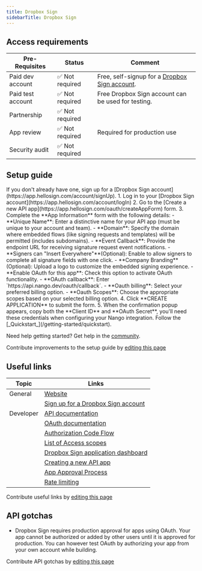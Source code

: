 ```yaml
---
title: Dropbox Sign
sidebarTitle: Dropbox Sign
---
```



<Overview />
<PreBuiltTooling />
<PreBuiltUseCases />

## Access requirements
| Pre-Requisites | Status | Comment|
| - | - | - |
| Paid dev account | ✅ Not required | Free, self-signup for a [Dropbox Sign account](https://app.hellosign.com/account/signUp). |
| Paid test account | ✅ Not required | Free Dropbox Sign account can be used for testing. |
| Partnership | ✅ Not required | |
| App review | ✅ Not required | Required for production use |
| Security audit | ✅ Not required | |

## Setup guide 

<Steps>
  <Step title="Create a Dropbox Sign account">
    If you don't already have one, sign up for a [Dropbox Sign account](https://app.hellosign.com/account/signUp).
  </Step>
  <Step title="Create a new API app">
    1. Log in to your [Dropbox Sign account](https://app.hellosign.com/account/logIn)
    2. Go to the [Create a new API app](https://app.hellosign.com/oauth/createAppForm) form.
    3. Complete the **App Information** form with the following details:
    - **Unique Name**: Enter a distinctive name for your API app (must be unique to your account and team).
    - **Domain**: Specify the domain where embedded flows (like signing requests and templates) will be permitted (includes subdomains).
    - **Event Callback**: Provide the endpoint URL for receiving signature request event notifications.
    - **Signers can "Insert Everywhere"**(Optional): Enable to allow signers to complete all signature fields with one click.
    - **Company Branding**(Optional): Upload a logo to customize the embedded signing experience.
    - **Enable OAuth for this app**: Check this option to activate OAuth functionality.
    - **OAuth callback**: Enter `https://api.nango.dev/oauth/callback`.
    - **Oauth billing**: Select your preferred billing option.
    - **Oauth Scopes**: Choose the appropriate scopes based on your selected billing option.
    4. Click **CREATE APPLICATION** to submit the form.
    5. When the confirmation popup appears, copy both the **Client ID** and **OAuth Secret**, you'll need these credentials when configuring your Nango integration.
  </Step>
  <Step title="Next">
    Follow the [_Quickstart_](/getting-started/quickstart).
  </Step>
</Steps>

<Tip>Need help getting started? Get help in the [community](https://nango.dev/slack).</Tip>

<Note>Contribute improvements to the setup guide by [editing this page](https://github.com/nangohq/nango/tree/master/docs/integrations/all/dropbox-sign.mdx)</Note>

## Useful links

| Topic | Links |  
| - | - |  
| General | [Website](https://www.dropboxsign.com/) |  
| | [Sign up for a Dropbox Sign account](https://app.hellosign.com/account/signUp) |  
| Developer | [API documentation](https://developers.hellosign.com/) |   
| | [OAuth documentation](https://developers.hellosign.com/docs/oauth/overview/) |  
| | [Authorization Code Flow](https://developers.hellosign.com/docs/oauth/walkthrough/#authorization-code-flow)
| | [List of Access scopes](https://developers.hellosign.com/docs/oauth/overview/#access-scopes) |  
| | [Dropbox Sign application dashboard](https://app.hellosign.com/) |  
| | [Creating a new API app](https://app.hellosign.com/oauth/createAppForm) |  
| | [App Approval Process](https://developers.hellosign.com/docs/app-approval/overview/) |
| | [Rate limiting](https://developers.hellosign.com/#rate-limits) |  


<Note>Contribute useful links by [editing this page](https://github.com/nangohq/nango/tree/master/docs/integrations/all/dropbox-sign.mdx)</Note>

## API gotchas

- Dropbox Sign requires production approval for apps using OAuth. Your app cannot be authorized or added by other users until it is approved for production. You can however test OAuth by authorizing your app from your own account while building.

<Note>Contribute API gotchas by [editing this page](https://github.com/nangohq/nango/tree/master/docs/integrations/all/dropbox-sign.mdx)</Note>